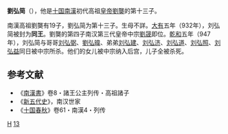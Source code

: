 '''劉弘简'''（{{bd|？||947年||catIdx=L}}），他是[[五代十国|十国]][[南漢|南漢]]初代高祖[[皇帝|皇帝]][[劉龑|劉龑]]的第十三子。

南漢高祖劉龑有19子，劉弘简为第十三子。生母不詳。[[大有_(年號)|大有]]五年（932年），刘弘简被封为'''同王'''。劉龑的第四子南汉第三代皇帝中宗[[劉晟|劉晟]]即位。[[乾和|乾和]]五年（947年），刘弘简与哥哥[[刘弘弼|刘弘弼]]、[[劉弘暐|劉弘暐]]、弟弟[[刘弘建|刘弘建]]、[[刘弘济|刘弘济]]、[[刘弘道|刘弘道]]、[[刘弘照|刘弘照]]、[[刘弘益|刘弘益]]同日被中宗所杀。他们的女儿被中宗纳入后宫，儿子全被杀死。

==参考文献==
*《[[南漢書|南漢書]]》卷8・諸王公主列传・高祖諸子
*《[[新五代史|新五代史]]》，南汉世家
*《[[十国春秋|十国春秋]]》卷61・南漢4・列传
 
[[Category:刘姓|H]]
[[Category:南漢高祖皇子|13]]